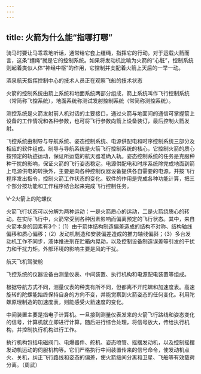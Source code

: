 ```yaml
---
---
---
```

title: 火箭为什么能“指哪打哪”
---




骑马时要让马乖乖地听话，通常给它套上缰绳，指挥它的行动。对于运载火箭而言，这条“缰绳”就是它的控制系统。如果将发动机比喻为火箭的“心脏”，控制系统则起着类似人体“神经中枢”的作用，它控制并支配着火箭上天后的一举一动。

酒泉航天指挥控制中心的技术人员正在观察飞船的技术状态



火箭的控制系统由箭上系统和地面系统两部分组成，箭上系统叫作飞行控制系统（常简称飞控系统），地面系统称测试发射控制系统（常简称测控系统）。

测控系统是火箭发射前人机对话的主要接口，通过火箭与地面间的通信可掌握箭上设备的工作情况和各种参数，也可将飞行参数向箭上设备装订，最后控制火箭发射。

飞控系统由制导与导航系统、姿态控制系统、电源供配电和时序控制系统三部分及相应的软件组成。制导与导航系统是火箭飞行控制系统的核心，它控制火箭的质心按预定的轨迹运动，保证所运载的航天器准确入轨。姿态控制系统的任务是克服种种干扰的影响，保证火箭的飞行姿态稳定。电源供配电和时序系统除完成地面到箭上电源供电的转换外，主要是向各种控制仪器设备提供各自需要的电源，并按飞行程序发出指令，控制火箭工作状态的变化。软件的作用是完成各种功能计算，把三个部分按功能和工作程序结合起来完成飞行控制任务。

V-2火箭上的陀螺仪



火箭飞行状态可以分解为两种运动：一是火箭质心的运动，二是火箭绕质心的转动。在实际飞行中，火箭常受到各种因素影响而偏离预定的飞行状态。其中，来自火箭本身的因素有3个：（1）由于箭体结构制造偏差造成的结构不对称、结构轴线偏移和质心偏移；（2）发动机制造和安装偏差造成的推力轴线偏斜；（3）多台发动机工作不同步，液体推进剂在贮箱内晃动，以及控制设备制造误差等引发的干扰力和干扰力矩。外部环境的影响主要是风的干扰。



航天飞机驾驶舱

飞控系统的仪器设备由测量仪表、中间装置、执行机构和电源配电装置等组成。

根据导航方式不同，测量仪表的种类有所不同，但都离不开陀螺和加速度表。高速旋转的陀螺能始终保持自身的方向不变，并能觉察到火箭姿态的任何变化。利用陀螺原理制造的加速度表，则能感受火箭速度的变化。

中间装置主要是指电子计算机。一旦接到测量仪表发来的火箭飞行路线和姿态变化的信号，计算机就立即进行计算，随后进行综合处理，将信号放大，传给执行机构，并控制执行机构进行工作。

执行机构包括电磁阀门、电爆器件、舵机、姿态喷管、摇摆发动机，以及控制摇摆发动机运动的伺服机构等。它们严格执行中间装置传来的信号命令，使发动机点火、关机，纠正飞行路线和姿态的偏差，使火箭级间分离和卫星、飞船等有效载荷分离。（周武）